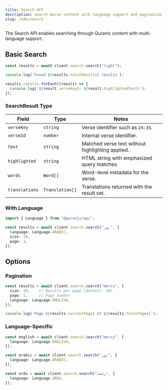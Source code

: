 ```yaml
---
title: Search API
description: Search Quran content with language support and pagination.
slug: /sdk/search
---
```


The Search API enables searching through Quranic content with multi-language support.

## Basic Search

```ts
const results = await client.search.search("light");

console.log(`Found ${results.totalResults} results`);

results.results.forEach((result) => {
  console.log(`${result.verseKey}: ${result.highlightedText}`);
});
```

### SearchResult Type

| Field | Type | Notes |
| --- | --- | --- |
| `verseKey` | `string` | Verse identifier such as `24:35`. |
| `verseId` | `number` | Internal verse identifier. |
| `text` | `string` | Matched verse text without highlighting applied. |
| `highlighted` | `string` | HTML string with emphasized query matches. |
| `words` | `Word[]` | Word-level metadata for the verse. |
| `translations` | `Translation[]` | Translations returned with the result set. |

### With Language

```ts
import { Language } from "@quranjs/api";

const results = await client.search.search("نور", {
  language: Language.ARABIC,
  size: 10,
  page: 1,
});
```

## Options

### Pagination

```ts
const results = await client.search.search("mercy", {
  size: 10,    // Results per page (default: 30)
  page: 1,     // Page number
  language: Language.ENGLISH,
});

console.log(`Page ${results.currentPage} of ${results.totalPages}`);
```

### Language-Specific

```ts
const english = await client.search.search("mercy", {
  language: Language.ENGLISH,
});

const arabic = await client.search.search("نور", {
  language: Language.ARABIC,
});

const urdu = await client.search.search("رحمت", {
  language: Language.URDU,
});
```
